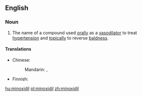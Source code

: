 ==English==

===Noun===
{{en-noun|-}}
{{wikipedia}}

# {{pharmaceutical drug}} The name of a compound used [[orally]] as a [[vasodilator]] to treat [[hypertension]] and [[topically]] to reverse [[baldness]].

====Translations====
{{trans-top|compound}}
* Chinese: 
*: Mandarin: {{t|cmn|米諾地爾|sc=Hani}}, {{t|cmn|米诺地尔|tr=mǐnuòdì'ěr|sc=Hani}}
{{trans-mid}}
* Finnish: {{t-|fi|minoksidiili}}
{{trans-bottom}}

[[hu:minoxidil]]
[[pl:minoxidil]]
[[zh:minoxidil]]